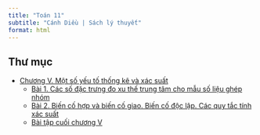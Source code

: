 ---
title: "Toán 11"
subtitle: "Cánh Diều | Sách lý thuyết"
format: html
---

## Thư mục
- [Chương V. Một số yếu tố thống kê và xác suất](chuong-5/index.qmd)
    - [Bài 1. Các số đặc trưng đo xu thế trung tâm cho mẫu số liệu ghép nhóm](chuong-5/bai-1/so-dac-trung-do-xttt-mau-so-lieu-ghep-nhom.qmd)
    - [Bài 2. Biến cố hợp và biến cố giao. Biến cố độc lập. Các quy tắc tính xác suất](chuong-5/bai-2/quy-tac-tinh-xac-suat.qmd)
    - [Bài tập cuối chương V](chuong-5/ba-tap/bai-tap-chuong-5.qmd)